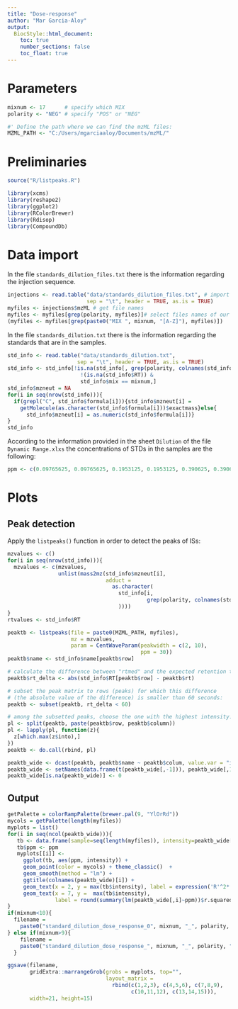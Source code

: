 ```yaml
---
title: "Dose-response"
author: "Mar Garcia-Aloy"
output: 
  BiocStyle::html_document:
    toc: true
    number_sections: false
    toc_float: true
---
```


# Parameters

```r
mixnum <- 17      # specify which MIX
polarity <- "NEG" # specify "POS" or "NEG"

#' Define the path where we can find the mzML files:
MZML_PATH <- "C:/Users/mgarciaaloy/Documents/mzML/"
```


# Preliminaries

```r
source("R/listpeaks.R")

library(xcms)
library(reshape2)
library(ggplot2)
library(RColorBrewer)
library(Rdisop)
library(CompoundDb)
```


# Data import

In the file `standards_dilution_files.txt` there is the information regarding 
the injection sequence.

```r
injections <- read.table("data/standards_dilution_files.txt", # import the file
                         sep = "\t", header = TRUE, as.is = TRUE)
myfiles <- injections$mzML # get file names
myfiles <- myfiles[grep(polarity, myfiles)]# select files names of our polarity
(myfiles <- myfiles[grep(paste0("MIX ", mixnum, "[A-Z]"), myfiles)])
```

In the file `standards_dilution.txt` there is the information regarding 
the standards that are in the samples.

```r
std_info <- read.table("data/standards_dilution.txt",
                      sep = "\t", header = TRUE, as.is = TRUE)
std_info <- std_info[!is.na(std_info[, grep(polarity, colnames(std_info))]) &
                       !(is.na(std_info$RT)) &
                       std_info$mix == mixnum,]
std_info$mzneut = NA
for(i in seq(nrow(std_info))){
  if(grepl("C", std_info$formula[i])){std_info$mzneut[i] = 
    getMolecule(as.character(std_info$formula[i]))$exactmass}else{
      std_info$mzneut[i] = as.numeric(std_info$formula[i])}
}
std_info
```

According to the information provided in the sheet `Dilution` of the file `Dynamic Range.xlxs` the concentrations of STDs in the samples are the following:

```r
ppm <- c(0.09765625, 0.09765625, 0.1953125, 0.1953125, 0.390625, 0.390625, 0.78125, 0.78125, 1.5625, 1.5625, 3.125, 3.125, 6.25, 6.25, 12.5, 12.5, 25, 25, 50, 50)
```


# Plots  
## Peak detection

Apply the `listpeaks()` function in order to detect the peaks of ISs:

```r
mzvalues <- c()
for(i in seq(nrow(std_info))){
  mzvalues <- c(mzvalues, 
                unlist(mass2mz(std_info$mzneut[i], 
                               adduct = 
                                 as.character(
                                   std_info[i, 
                                            grep(polarity, colnames(std_info))]
                                   ))))
}
rtvalues <- std_info$RT

peaktb <- listpeaks(file = paste0(MZML_PATH, myfiles),
                    mz = mzvalues,
                    param = CentWaveParam(peakwidth = c(2, 10), 
                                          ppm = 30))
peaktb$name <- std_info$name[peaktb$row]

# calculate the difference between "rtmed" and the expected retention time:
peaktb$rt_delta <- abs(std_info$RT[peaktb$row] - peaktb$rt)

# subset the peak matrix to rows (peaks) for which this difference 
# (the absolute value of the difference) is smaller than 60 seconds:
peaktb <- subset(peaktb, rt_delta < 60)

# among the subsetted peaks, choose the one with the highest intensity:
pl <- split(peaktb, paste(peaktb$row, peaktb$column))
pl <- lapply(pl, function(z){
  z[which.max(z$into),]
})
peaktb <- do.call(rbind, pl)

peaktb_wide <- dcast(peaktb, peaktb$name ~ peaktb$colum, value.var = "into")
peaktb_wide <- setNames(data.frame(t(peaktb_wide[,-1])), peaktb_wide[,1])
peaktb_wide[is.na(peaktb_wide)] <- 0
```

## Output
```r
getPalette = colorRampPalette(brewer.pal(9, "YlOrRd"))
mycols = getPalette(length(myfiles))
myplots = list()
for(i in seq(ncol(peaktb_wide))){
   tb <- data.frame(sample=seq(length(myfiles)), intensity=peaktb_wide[,i])
   tb$ppm <- ppm
   myplots[[i]] <- 
     ggplot(tb, aes(ppm, intensity)) + 
     geom_point(color = mycols) + theme_classic()  + 
     geom_smooth(method = "lm") + 
     ggtitle(colnames(peaktb_wide)[i]) + 
     geom_text(x = 2, y = max(tb$intensity), label = expression('R'^2*'=')) + 
     geom_text(x = 7, y =  max(tb$intensity), 
               label = round(summary(lm(peaktb_wide[,i]~ppm))$r.squared, 3))
}
if(mixnum<10){
  filename = 
    paste0("standard_dilution_dose_response_0", mixnum, "_", polarity, ".pdf")
} else if(mixnum>9){
    filename = 
    paste0("standard_dilution_dose_response_", mixnum, "_", polarity, ".pdf")
  }

ggsave(filename, 
       gridExtra::marrangeGrob(grobs = myplots, top="", 
                               layout_matrix = 
                                 rbind(c(1,2,3), c(4,5,6), c(7,8,9), 
                                       c(10,11,12), c(13,14,15))), 
       width=21, height=15)
```
